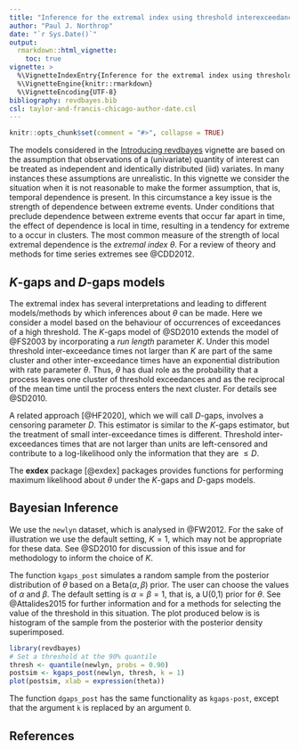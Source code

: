 ---
title: "Inference for the extremal index using threshold interexceedance times"
author: "Paul J. Northrop"
date: "`r Sys.Date()`"
output: 
  rmarkdown::html_vignette:
    toc: true
vignette: >
  %\VignetteIndexEntry{Inference for the extremal index using threshold interexceedance times}
  %\VignetteEngine{knitr::rmarkdown}
  %\VignetteEncoding{UTF-8}
bibliography: revdbayes.bib
csl: taylor-and-francis-chicago-author-date.csl
---

```{r, include = FALSE}
knitr::opts_chunk$set(comment = "#>", collapse = TRUE)
```

The models considered in the [Introducing revdbayes](revdbayes-a-vignette.html) vignette are based on the assumption that observations of a (univariate) quantity of interest can be treated as independent and identically distributed (iid) variates.  In many instances these assumptions are unrealistic.  In this vignette we consider the situation when it is not reasonable to make the former assumption, that is, temporal dependence is present.  In this circumstance a key issue is the strength of dependence between extreme events.  Under conditions that preclude dependence between extreme events that occur far apart in time, the effect of dependence is local in time, resulting in a tendency for extreme to a occur in clusters.  The most common measure of the strength of local extremal dependence is the *extremal index* $\theta$.  For a review of theory and methods for time series extremes see @CDD2012.

## $K$-gaps and $D$-gaps models

The extremal index has several interpretations and leading to different models/methods by which inferences about $\theta$ can be made.  Here we consider a model based on the behaviour of occurrences of exceedances of a high threshold.  The $K$-gaps model of @SD2010 extends the model of @FS2003 by incorporating a *run length* parameter $K$. Under this model threshold inter-exceedance times not larger than $K$ are part of the same cluster and other inter-exceedance times have an exponential distribution with rate parameter $\theta$.  Thus, $\theta$ has dual role as the probability that a process leaves one cluster of threshold exceedances and as the reciprocal of the mean time until the process enters the next cluster. For details see @SD2010. 

A related approach [@HF2020], which we will call $D$-gaps, involves a censoring parameter $D$.  This estimator is similar to the $K$-gaps estimator, but the treatment of small inter-exceedance times is different.  Threshold inter-exceedances times that are not larger than \code{D} units are left-censored and contribute to a log-likelihood only the information that they are $\leq D$. 

The **exdex** package [@exdex] packages provides functions for performing maximum likelihood about $\theta$ under the $K$-gaps and $D$-gaps models.

## Bayesian Inference

We use the `newlyn` dataset, which is analysed in @FW2012.  For the sake of illustration we use the default setting, $K = 1$, which may not be appropriate for these data.  See @SD2010 for discussion of this issue and for methodology to inform the choice of $K$.

The function `kgaps_post` simulates a random sample from the posterior distribution of $\theta$ based on a Beta($\alpha, \beta$) prior.  The user can choose the values of $\alpha$ and $\beta$.  The default setting is $\alpha = \beta = 1$, that is, a U(0,1) prior for $\theta$.  See @Attalides2015 for further information and for a methods for selecting the value of the threshold in this situation.  The plot produced below is is histogram of the sample from the posterior with the posterior density superimposed.

```{r, fig.width = 5, fig.align='center'}
library(revdbayes)
# Set a threshold at the 90% quantile
thresh <- quantile(newlyn, probs = 0.90)
postsim <- kgaps_post(newlyn, thresh, k = 1)
plot(postsim, xlab = expression(theta))
```

The function `dgaps_post` has the same functionality as `kgaps-post`, except that the argument `k` is replaced by an argument `D`.

## References

<script type="text/x-mathjax-config">
   MathJax.Hub.Config({  "HTML-CSS": { minScaleAdjust: 125, availableFonts: [] }  });
</script>
